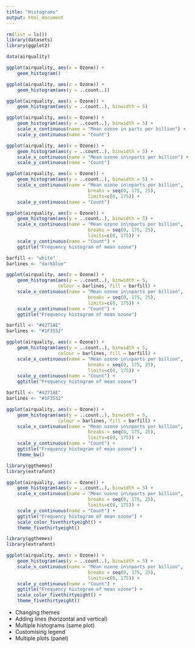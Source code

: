 ```yaml
---
title: "Histograms"
output: html_document
---
```


```r
rm(list = ls())
library(datasets)
library(ggplot2)

data(airquality)
```

```r
ggplot(airquality, aes(x = Ozone)) + 
    geom_histogram()
```

```r
ggplot(airquality, aes(x = Ozone)) + 
    geom_histogram(aes(y = ..count..))

```

```r
ggplot(airquality, aes(x = Ozone)) + 
    geom_histogram(aes(y = ..count..), binwidth = 5)

```

```r
ggplot(airquality, aes(x = Ozone)) + 
    geom_histogram(aes(y = ..count..), binwidth = 5) +
    scale_x_continuous(name = "Mean ozone in parts per billion") +
    scale_y_continuous(name = "Count")
```

```r
ggplot(airquality, aes(x = Ozone)) + 
    geom_histogram(aes(y = ..count..), binwidth = 5) +
    scale_x_continuous(name = "Mean ozone in\nparts per billion") +
    scale_y_continuous(name = "Count")
```

```r
ggplot(airquality, aes(x = Ozone)) + 
    geom_histogram(aes(y = ..count..), binwidth = 5) +
    scale_x_continuous(name = "Mean ozone in\nparts per billion",
                              breaks = seq(0, 175, 25),
                              limits=c(0, 175)) +
    scale_y_continuous(name = "Count")
``` 

```r
ggplot(airquality, aes(x = Ozone)) + 
    geom_histogram(aes(y = ..count..), binwidth = 5) +
    scale_x_continuous(name = "Mean ozone in\nparts per billion",
                              breaks = seq(0, 175, 25),
                              limits=c(0, 175)) +
    scale_y_continuous(name = "Count") +
    ggtitle("Frequency histogram of mean ozone")

```

```r
barfill <- "white"
barlines <- "darkblue"

ggplot(airquality, aes(x = Ozone)) + 
    geom_histogram(aes(y = ..count..), binwidth = 5,
                   colour = barlines, fill = barfill) +
    scale_x_continuous(name = "Mean ozone in\nparts per billion",
                              breaks = seq(0, 175, 25),
                              limits=c(0, 175)) +
    scale_y_continuous(name = "Count") +
    ggtitle("Frequency histogram of mean ozone")
```

```r
barfill <- "#4271AE"
barlines <- "#1F3552"

ggplot(airquality, aes(x = Ozone)) + 
    geom_histogram(aes(y = ..count..), binwidth = 5,
                   colour = barlines, fill = barfill) +
    scale_x_continuous(name = "Mean ozone in\nparts per billion",
                              breaks = seq(0, 175, 25),
                              limits=c(0, 175)) +
    scale_y_continuous(name = "Count") +
    ggtitle("Frequency histogram of mean ozone")
```

```r
barfill <- "#4271AE"
barlines <- "#1F3552"

ggplot(airquality, aes(x = Ozone)) + 
    geom_histogram(aes(y = ..count..), binwidth = 5,
                   colour = barlines, fill = barfill) +
    scale_x_continuous(name = "Mean ozone in\nparts per billion",
                              breaks = seq(0, 175, 25),
                              limits=c(0, 175)) +
    scale_y_continuous(name = "Count") +
    ggtitle("Frequency histogram of mean ozone") +
    theme_bw()
```

```r
library(ggthemes)
library(extrafont)

ggplot(airquality, aes(x = Ozone)) + 
    geom_histogram(aes(y = ..count..), binwidth = 5) +
    scale_x_continuous(name = "Mean ozone in\nparts per billion",
                              breaks = seq(0, 175, 25),
                              limits=c(0, 175)) +
    scale_y_continuous(name = "Count") +
    ggtitle("Frequency histogram of mean ozone") +
    scale_color_fivethirtyeight() + 
    theme_fivethirtyeight()
```

```r
library(ggthemes)
library(extrafont)

ggplot(airquality, aes(x = Ozone)) + 
    geom_histogram(aes(y = ..count..), binwidth = 5) +
    scale_x_continuous(name = "Mean ozone in\nparts per billion",
                              breaks = seq(0, 175, 25),
                              limits=c(0, 175)) +
    scale_y_continuous(name = "Count") +
    ggtitle("Frequency histogram of mean ozone") +
    scale_color_fivethirtyeight() + 
    theme_fivethirtyeight()
```

- Changing themes
- Adding lines (horizontal and vertical)
- Multiple histograms (same plot)
- Customising legend
- Multiple plots (panel)

